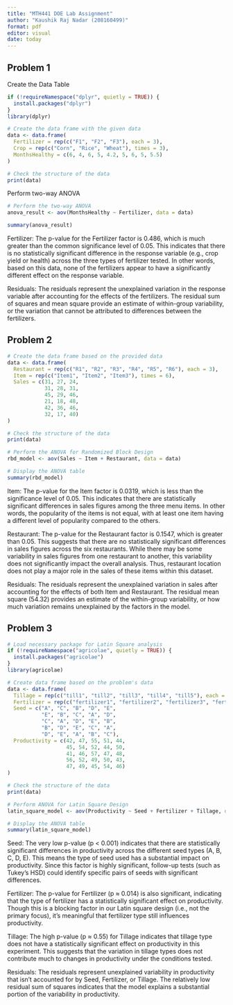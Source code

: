 ```yaml
---
title: "MTH441 DOE Lab Assignment"
author: "Kaushik Raj Nadar (208160499)"
format: pdf
editor: visual
date: today
---
```


## Problem 1

Create the Data Table

```r
if (!requireNamespace("dplyr", quietly = TRUE)) {
  install.packages("dplyr")
}
library(dplyr)

# Create the data frame with the given data
data <- data.frame(
  Fertilizer = rep(c("F1", "F2", "F3"), each = 3),
  Crop = rep(c("Corn", "Rice", "Wheat"), times = 3),
  MonthsHealthy = c(6, 4, 6, 5, 4.2, 5, 6, 5, 5.5)
)

# Check the structure of the data
print(data)

```

Perform two-way ANOVA

```r
# Perform the two-way ANOVA
anova_result <- aov(MonthsHealthy ~ Fertilizer, data = data)

summary(anova_result)
```

Fertilizer: The p-value for the Fertilizer factor is 0.486, which is much greater than the common significance level of 0.05. This indicates that there is no statistically significant difference in the response variable (e.g., crop yield or health) across the three types of fertilizer tested. In other words, based on this data, none of the fertilizers appear to have a significantly different effect on the response variable.

Residuals: The residuals represent the unexplained variation in the response variable after accounting for the effects of the fertilizers. The residual sum of squares and mean square provide an estimate of within-group variability, or the variation that cannot be attributed to differences between the fertilizers.

## Problem 2

```r
# Create the data frame based on the provided data
data <- data.frame(
  Restaurant = rep(c("R1", "R2", "R3", "R4", "R5", "R6"), each = 3),
  Item = rep(c("Item1", "Item2", "Item3"), times = 6),
  Sales = c(31, 27, 24,
            31, 28, 31,
            45, 29, 46,
            21, 18, 48,
            42, 36, 46,
            32, 17, 40)
)

# Check the structure of the data
print(data)

# Perform the ANOVA for Randomized Block Design
rbd_model <- aov(Sales ~ Item + Restaurant, data = data)

# Display the ANOVA table
summary(rbd_model)
```

Item: The p-value for the Item factor is 0.0319, which is less than the significance level of 0.05. This indicates that there are statistically significant differences in sales figures among the three menu items. In other words, the popularity of the items is not equal, with at least one item having a different level of popularity compared to the others.

Restaurant: The p-value for the Restaurant factor is 0.1547, which is greater than 0.05. This suggests that there are no statistically significant differences in sales figures across the six restaurants. While there may be some variability in sales figures from one restaurant to another, this variability does not significantly impact the overall analysis. Thus, restaurant location does not play a major role in the sales of these items within this dataset.

Residuals: The residuals represent the unexplained variation in sales after accounting for the effects of both Item and Restaurant. The residual mean square (54.32) provides an estimate of the within-group variability, or how much variation remains unexplained by the factors in the model.

## Problem 3

```r
# Load necessary package for Latin Square analysis
if (!requireNamespace("agricolae", quietly = TRUE)) {
  install.packages("agricolae")
}
library(agricolae)

# Create data frame based on the problem's data
data <- data.frame(
  Tillage = rep(c("till1", "till2", "till3", "till4", "till5"), each = 5),
  Fertilizer = rep(c("fertilizer1", "fertilizer2", "fertilizer3", "fertilizer4", "fertilizer5"), times = 5),
  Seed = c("A", "C", "B", "D", "E",
           "E", "B", "C", "A", "D",
           "C", "A", "D", "E", "B",
           "B", "D", "E", "C", "A",
           "D", "E", "A", "B", "C"),
  Productivity = c(42, 47, 55, 51, 44,
                   45, 54, 52, 44, 50,
                   41, 46, 57, 47, 48,
                   56, 52, 49, 50, 43,
                   47, 49, 45, 54, 46)
)

# Check the structure of the data
print(data)

# Perform ANOVA for Latin Square Design
latin_square_model <- aov(Productivity ~ Seed + Fertilizer + Tillage, data = data)

# Display the ANOVA table
summary(latin_square_model)
```

Seed: The very low p-value (p \< 0.001) indicates that there are statistically significant differences in productivity across the different seed types (A, B, C, D, E). This means the type of seed used has a substantial impact on productivity. Since this factor is highly significant, follow-up tests (such as Tukey’s HSD) could identify specific pairs of seeds with significant differences.

Fertilizer: The p-value for Fertilizer (p ≈ 0.014) is also significant, indicating that the type of fertilizer has a statistically significant effect on productivity. Though this is a blocking factor in our Latin square design (i.e., not the primary focus), it’s meaningful that fertilizer type still influences productivity.

Tillage: The high p-value (p ≈ 0.55) for Tillage indicates that tillage type does not have a statistically significant effect on productivity in this experiment. This suggests that the variation in tillage types does not contribute much to changes in productivity under the conditions tested.

Residuals: The residuals represent unexplained variability in productivity that isn’t accounted for by Seed, Fertilizer, or Tillage. The relatively low residual sum of squares indicates that the model explains a substantial portion of the variability in productivity.
